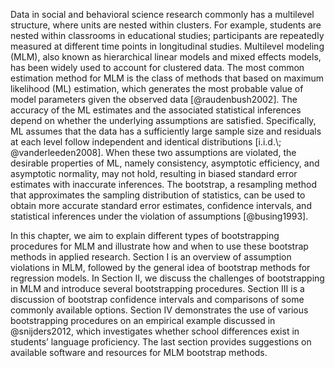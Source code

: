 Data in social and behavioral science research commonly has a multilevel structure, where units are nested within clusters. For example, students are nested within classrooms in educational studies; participants are repeatedly measured at different time points in longitudinal studies. Multilevel modeling (MLM), also known as hierarchical linear models and mixed effects models, has been widely used to account for clustered data. The most common estimation method for MLM is the class of methods that based on maximum likelihood (ML) estimation, which generates the most probable value of model parameters given the observed data [@raudenbush2002]. 
<!-- ML: Not clear whether you meant ML to be an estimation method, or a class of estimation methods that include REML as well -->
<!-- ML: Does the literature use FIML? It seems more common in the missing data literature -->
<!-- Some common versions of ML are restricted maximum likelihood (REML) and full information maximum likelihood (FIML). -->
The accuracy of the ML estimates and the associated statistical inferences depend on whether the underlying assumptions are satisfied. Specifically, ML assumes that the data has a sufficiently large sample size and residuals at each level follow independent and identical distributions [i.i.d.\; @vanderleeden2008]. When these two assumptions are violated, the desirable properties of ML, namely consistency, asymptotic efficiency, and asymptotic normality, may not hold, resulting in biased standard error estimates with inaccurate inferences. The bootstrap, a resampling method that approximates the sampling distribution of statistics, can be used to obtain more accurate standard error estimates, confidence intervals, and statistical inferences under the violation of assumptions [@busing1993]. <!-- ML: how about inferences and confidence intervals? -->

In this chapter, we aim to explain different types of bootstrapping procedures for MLM and illustrate how and when to use these bootstrap methods in applied research. Section I is an overview of assumption violations in MLM, followed by the general idea of bootstrap methods for regression models. In Section II, we discuss the challenges of bootstrapping in MLM and introduce several bootstrapping procedures. Section III is a discussion of bootstrap confidence intervals and comparisons of some commonly available options. Section IV demonstrates the use of various bootstrapping procedures on an empirical example discussed in @snijders2012, which investigates whether school differences exist in students’ language proficiency. The last section provides suggestions on available software and resources for MLM bootstrap methods. 